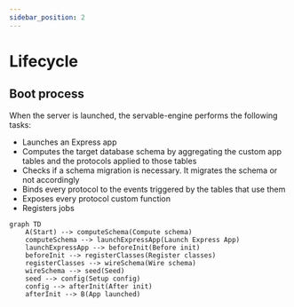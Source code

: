 ```yaml
---
sidebar_position: 2
---
```



# Lifecycle

## Boot process

When the server is launched, the servable-engine performs the following tasks:

- Launches an Express app
- Computes the target database schema by aggregating the custom app tables and the protocols applied to those tables
- Checks if a schema migration is necessary. It migrates the schema or not accordingly
- Binds every protocol to the events triggered by the tables that use them
- Exposes every protocol custom function
- Registers jobs


```mermaid
graph TD
    A(Start) --> computeSchema(Compute schema)
    computeSchema --> launchExpressApp(Launch Express App)
    launchExpressApp --> beforeInit(Before init)
    beforeInit --> registerClasses(Register classes)
    registerClasses --> wireSchema(Wire schema)    
    wireSchema --> seed(Seed)        
    seed --> config(Setup config)
    config --> afterInit(After init)
    afterInit --> B(App launched)
```